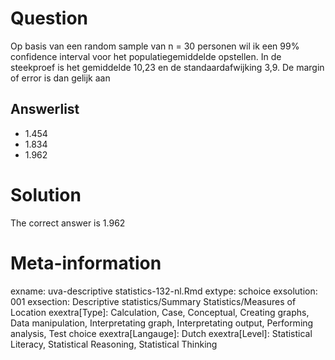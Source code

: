 Question
========

Op basis van een random sample van n = 30 personen wil ik een 99% confidence interval voor het populatiegemiddelde opstellen. In de steekproef is het gemiddelde 10,23 en de standaardafwijking 3,9. De margin of error is dan gelijk aan 

Answerlist
----------
* 1.454
* 1.834
* 1.962

Solution
========

The correct answer is  1.962 

Meta-information
================
exname: uva-descriptive statistics-132-nl.Rmd 
extype: schoice 
exsolution: 001 
exsection: Descriptive statistics/Summary Statistics/Measures of Location
exextra[Type]: Calculation, Case, Conceptual, Creating graphs, Data manipulation, Interpretating graph, Interpretating output, Performing analysis, Test choice 
exextra[Langauge]: Dutch 
exextra[Level]: Statistical Literacy, Statistical Reasoning, Statistical Thinking 
